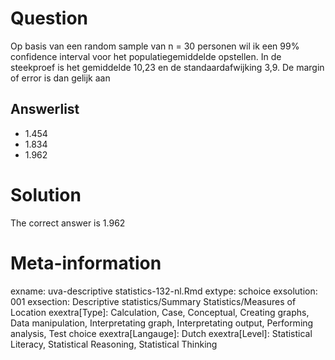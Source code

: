 Question
========

Op basis van een random sample van n = 30 personen wil ik een 99% confidence interval voor het populatiegemiddelde opstellen. In de steekproef is het gemiddelde 10,23 en de standaardafwijking 3,9. De margin of error is dan gelijk aan 

Answerlist
----------
* 1.454
* 1.834
* 1.962

Solution
========

The correct answer is  1.962 

Meta-information
================
exname: uva-descriptive statistics-132-nl.Rmd 
extype: schoice 
exsolution: 001 
exsection: Descriptive statistics/Summary Statistics/Measures of Location
exextra[Type]: Calculation, Case, Conceptual, Creating graphs, Data manipulation, Interpretating graph, Interpretating output, Performing analysis, Test choice 
exextra[Langauge]: Dutch 
exextra[Level]: Statistical Literacy, Statistical Reasoning, Statistical Thinking 
